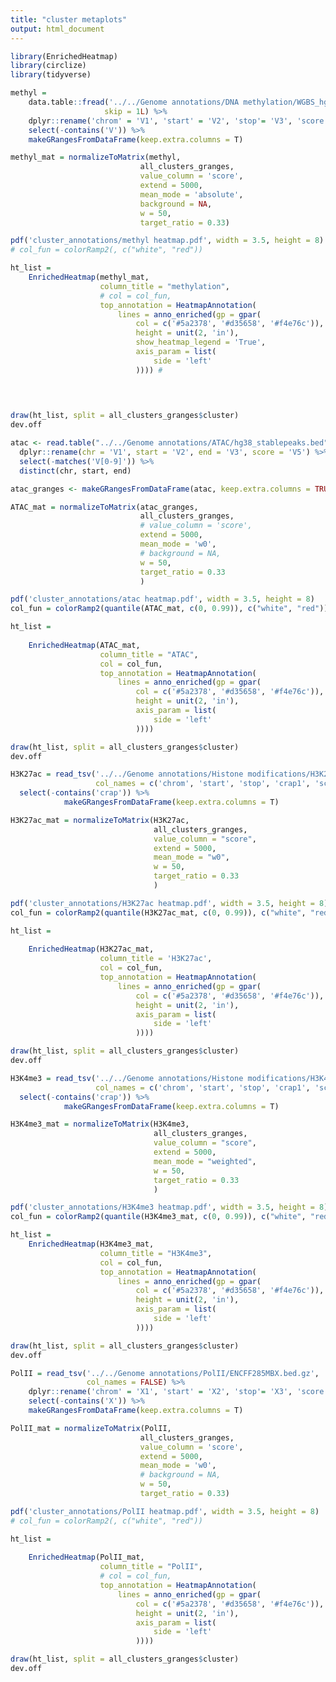 ---
title: "cluster metaplots"
output: html_document
---

```{r message=F}
library(EnrichedHeatmap)
library(circlize)
library(tidyverse)
```

```{r message = F}
methyl =
    data.table::fread('../../Genome annotations/DNA methylation/WGBS_hg38_merged_average.bed.gz', 
                     skip = 1L) %>%
    dplyr::rename('chrom' = 'V1', 'start' = 'V2', 'stop'= 'V3', 'score' = 'V5') %>%
    select(-contains('V')) %>%
    makeGRangesFromDataFrame(keep.extra.columns = T)
```

```{r}
methyl_mat = normalizeToMatrix(methyl, 
                             all_clusters_granges,
                             value_column = 'score',
                             extend = 5000,
                             mean_mode = 'absolute',
                             background = NA,
                             w = 50,
                             target_ratio = 0.33)
```

```{r}
pdf('cluster_annotations/methyl heatmap.pdf', width = 3.5, height = 8)
# col_fun = colorRamp2(, c("white", "red"))

ht_list = 
    EnrichedHeatmap(methyl_mat, 
                    column_title = "methylation", 
                    # col = col_fun, 
                    top_annotation = HeatmapAnnotation(
                        lines = anno_enriched(gp = gpar(
                            col = c('#5a2378', '#d35658', '#f4e76c')),
                            height = unit(2, 'in'),
                            show_heatmap_legend = 'True',
                            axis_param = list(
                                side = 'left'
                            )))) #
 
    


draw(ht_list, split = all_clusters_granges$cluster)
dev.off
```

```{r}
atac <- read.table("../../Genome annotations/ATAC/hg38_stablepeaks.bed") %>%
  dplyr::rename(chr = 'V1', start = 'V2', end = 'V3', score = 'V5') %>%
  select(-matches('V[0-9]')) %>%
  distinct(chr, start, end)

atac_granges <- makeGRangesFromDataFrame(atac, keep.extra.columns = TRUE)
```

```{r}
ATAC_mat = normalizeToMatrix(atac_granges, 
                             all_clusters_granges,
                             # value_column = 'score',
                             extend = 5000,
                             mean_mode = 'w0',
                             # background = NA,
                             w = 50,
                             target_ratio = 0.33
                             )
```

```{r}
pdf('cluster_annotations/atac heatmap.pdf', width = 3.5, height = 8)
col_fun = colorRamp2(quantile(ATAC_mat, c(0, 0.99)), c("white", "red"))

ht_list = 
    
    EnrichedHeatmap(ATAC_mat, 
                    column_title = "ATAC", 
                    col = col_fun,
                    top_annotation = HeatmapAnnotation(
                        lines = anno_enriched(gp = gpar(
                            col = c('#5a2378', '#d35658', '#f4e76c')),
                            height = unit(2, 'in'),
                            axis_param = list(
                                side = 'left'
                            )))) 

draw(ht_list, split = all_clusters_granges$cluster)
dev.off
```

```{r message=F}
H3K27ac = read_tsv('../../Genome annotations/Histone modifications/H3K27ac_hg38_narrowPeaks.bed.gz', 
                   col_names = c('chrom', 'start', 'stop', 'crap1', 'score', 'crap2', 'crap3', 'crap4', 'crap5', 'crap6')) %>%
  select(-contains('crap')) %>%
            makeGRangesFromDataFrame(keep.extra.columns = T)
```

```{r}
H3K27ac_mat = normalizeToMatrix(H3K27ac, 
                                all_clusters_granges, 
                                value_column = "score", 
                                extend = 5000, 
                                mean_mode = "w0", 
                                w = 50,
                                target_ratio = 0.33
                                )
```

```{r}
pdf('cluster_annotations/H3K27ac heatmap.pdf', width = 3.5, height = 8)
col_fun = colorRamp2(quantile(H3K27ac_mat, c(0, 0.99)), c("white", "red"))

ht_list = 
    
    EnrichedHeatmap(H3K27ac_mat, 
                    column_title = 'H3K27ac', 
                    col = col_fun, 
                    top_annotation = HeatmapAnnotation(
                        lines = anno_enriched(gp = gpar(
                            col = c('#5a2378', '#d35658', '#f4e76c')),
                            height = unit(2, 'in'),
                            axis_param = list(
                                side = 'left'
                            ))))  

draw(ht_list, split = all_clusters_granges$cluster)
dev.off
```

```{r message=F}
H3K4me3 = read_tsv('../../Genome annotations/Histone modifications/H3K4me3_hg38_narrowPeaks.bed.gz', 
                   col_names = c('chrom', 'start', 'stop', 'crap1', 'score', 'crap2', 'crap3', 'crap4', 'crap5', 'crap6')) %>%
  select(-contains('crap')) %>%
            makeGRangesFromDataFrame(keep.extra.columns = T)
```

```{r}
H3K4me3_mat = normalizeToMatrix(H3K4me3, 
                                all_clusters_granges, 
                                value_column = "score", 
                                extend = 5000, 
                                mean_mode = "weighted", 
                                w = 50, 
                                target_ratio = 0.33
                                )
```

```{r}
pdf('cluster_annotations/H3K4me3 heatmap.pdf', width = 3.5, height = 8)
col_fun = colorRamp2(quantile(H3K4me3_mat, c(0, 0.99)), c("white", "red"))

ht_list =  
    EnrichedHeatmap(H3K4me3_mat, 
                    column_title = "H3K4me3", 
                    col = col_fun, 
                    top_annotation = HeatmapAnnotation(
                        lines = anno_enriched(gp = gpar(
                            col = c('#5a2378', '#d35658', '#f4e76c')),
                            height = unit(2, 'in'),
                            axis_param = list(
                                side = 'left'
                            )))) 

draw(ht_list, split = all_clusters_granges$cluster)
dev.off
```

```{r message = F}
PolII = read_tsv('../../Genome annotations/PolII/ENCFF285MBX.bed.gz',
                 col_names = FALSE) %>%
    dplyr::rename('chrom' = 'X1', 'start' = 'X2', 'stop'= 'X3', 'score' = 'X5') %>%
    select(-contains('X')) %>%
    makeGRangesFromDataFrame(keep.extra.columns = T)
```

```{r}
PolII_mat = normalizeToMatrix(PolII, 
                             all_clusters_granges,
                             value_column = 'score',
                             extend = 5000,
                             mean_mode = 'w0',
                             # background = NA,
                             w = 50,
                             target_ratio = 0.33)
```

```{r}
pdf('cluster_annotations/PolII heatmap.pdf', width = 3.5, height = 8)
# col_fun = colorRamp2(, c("white", "red"))

ht_list = 
    
    EnrichedHeatmap(PolII_mat, 
                    column_title = "PolII", 
                    # col = col_fun, 
                    top_annotation = HeatmapAnnotation(
                        lines = anno_enriched(gp = gpar(
                            col = c('#5a2378', '#d35658', '#f4e76c')),
                            height = unit(2, 'in'),
                            axis_param = list(
                                side = 'left'
                            ))))  

draw(ht_list, split = all_clusters_granges$cluster)
dev.off
```